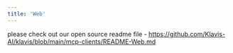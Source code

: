 ```yaml
---
title: 'Web'
---
```



please check out our open source readme file - 
https://github.com/Klavis-AI/klavis/blob/main/mcp-clients/README-Web.md